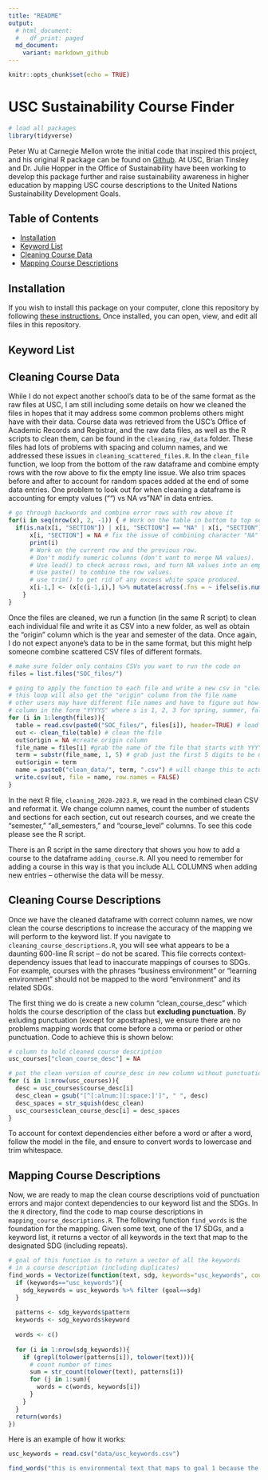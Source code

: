 ```yaml
---
title: "README"
output: 
  # html_document:
  #   df_print: paged
  md_document:
    variant: markdown_github
---
```


```r
knitr::opts_chunk$set(echo = TRUE)
```


# USC Sustainability Course Finder

```r
# load all packages
library(tidyverse)
```


Peter Wu at Carnegie Mellon wrote the initial code that inspired this project, and his original R package can be found on [Github](https://github.com/pwu97/SDGmapR). 
At USC, Brian Tinsley and Dr. Julie Hopper in the Office of Sustainability have been working to develop this package further and raise sustainability awareness in higher education by mapping USC course descriptions to the United Nations Sustainability Development Goals.

## Table of Contents

- [Installation](#installation)
- [Keyword List](#keyword-list)
- [Cleaning Course Data](#cleaning-course-data)
- [Mapping Course Descriptions](#mapping-course-descriptions)


## Installation

If you wish to install this package on your computer, clone this repository by following [these instructions.](https://docs.github.com/en/repositories/creating-and-managing-repositories/cloning-a-repository)
Once installed, you can open, view, and edit all files in this repository. 


## Keyword List




## Cleaning Course Data

While I do not expect another school's data to be of the same format as the raw files at USC, I am still including some details on how we cleaned the files in hopes that it may address some common problems others might have with their data. 
<!-- add link to a file? -->
Course data was retrieved from the USC’s Office of Academic Records and Registrar, and the raw data files, as well as the R scripts to clean them, can be found in the `cleaning_raw_data` folder.
These files had lots of problems with spacing and column names, and we addressed these issues in `cleaning_scattered_files.R`.
<!-- show the dataframe -->
<!-- show the code to clean it -->
In the `clean_file` function, we loop from the bottom of the raw dataframe and combine empty rows with the row above to fix the empty line issue.
We also trim spaces before and after to account for random spaces added at the end of some data entries. One problem to look out for when cleaning a dataframe is accounting for empty values ("") vs NA vs "NA" in data entries.

```r
# go through backwords and combine error rows with row above it
for(i in seq(nrow(x), 2, -1)) { # Work on the table in bottom to top so we can merge the values
  if(is.na(x[i, "SECTION"]) | x[i, "SECTION"] == "NA" | x[i, "SECTION"] == "") { #always note if values are NA or "NA" or ""
      x[i, "SECTION"] = NA # fix the issue of combining character "NA" 
      print(i)
      # Work on the current row and the previous row.
      # Don't modify numeric columns (don't want to merge NA values).
      # Use lead() to check across rows, and turn NA values into an empty string.
      # Use paste() to combine the row values.
      # use trim() to get rid of any excess white space produced.
      x[i-1,] <- (x[c(i-1,i),] %>% mutate(across(.fns = ~ ifelse(is.numeric(.x), .x, trim(paste(.x, ifelse(is.na(lead(.x)), "", lead(.x))))))))[1, ]
    }
}
```

Once the files are cleaned, we run a function (in the same R script) to clean each individual file and write it as CSV into a new folder, as well as obtain the "origin" column which is the year and semester of the data. Once again, I do not expect anyone's data to be in the same format, but this might help someone combine scattered CSV files of different formats. 

```r
# make sure folder only contains CSVs you want to run the code on
files = list.files("SOC_files/")

# going to apply the function to each file and write a new csv in "clean_data" folder
# this loop will also get the "origin" column from the file name
# other users may have different file names and have to figure out how to get the origin
# column in the form "YYYYS" where s is 1, 2, 3 for spring, summer, fall
for (i in 1:length(files)){
  table = read.csv(paste0("SOC_files/", files[i]), header=TRUE) # load file
  out <- clean_file(table) # clean the file
  out$origin = NA #create origin column
  file_name = files[i] #grab the name of the file that starts with YYYYS
  term = substr(file_name, 1, 5) # grab just the first 5 digits to be used in the origin
  out$origin = term
  name = paste0("clean_data/", term, ".csv") # will change this to actually be the year output format
  write.csv(out, file = name, row.names = FALSE)
}
```

In the next R file, `cleaning_2020-2023.R`, we read in the combined clean CSV and reformat it.
We change column names, count the number of students and sections for each section, cut out research courses, and we create the "semester," "all_semesters," and "course_level" columns. To see this code please see the R script. 

There is an R script in the same directory that shows you how to add a course to the dataframe `adding_course.R`. All you need to remember for adding a course in this way is that you include ALL COLUMNS when adding new entries -- otherwise the data will be messy. 


## Cleaning Course Descriptions

Once we have the cleaned dataframe with correct column names, we now clean the course descriptions to increase the accuracy of the mapping we will perform to the keyword list.
If you navigate to `cleaning_course_descriptions.R`, you will see what appears to be a daunting 600-line R script -- do not be scared.
This file corrects context-dependency issues that lead to inaccurate mappings of courses to SDGs. For example, courses with the phrases "business environment" or "learning environment" should not be mapped to the word "environment" and its related SDGs. 

The first thing we do is create a new column "clean_course_desc" which holds the course description of the class but **excluding punctuation.** By exluding punctuation (except for apostraphes), we ensure there are no problems mapping words that come before a comma or period or other punctuation. Code to achieve this is shown below:

```r
# column to hold cleaned course description
usc_courses["clean_course_desc"] = NA

# put the clean version of course_desc in new column without punctuation, except for '
for (i in 1:nrow(usc_courses)){
  desc = usc_courses$course_desc[i]
  desc_clean = gsub("[^[:alnum:][:space:]']", " ", desc)
  desc_spaces = str_squish(desc_clean)
  usc_courses$clean_course_desc[i] = desc_spaces
}
```

To account for context dependencies either before a word or after a word, follow the model in the file, and ensure to convert words to lowercase and trim whitespace. 

## Mapping Course Descriptions

Now, we are ready to map the clean course descriptions void of punctuation errors and major context dependencies to our keyword list and the SDGs. 
In the `R` directory, find the code to map course descriptions in `mapping_course_descriptions.R`. 
The following function `find_words` is the foundation for the mapping. Given some text, one of the 17 SDGs, and a keyword list, it returns a vector of all keywords in the text that map to the designated SDG (including repeats). 

```r
# goal of this function is to return a vector of all the keywords 
# in a course description (including duplicates)
find_words = Vectorize(function(text, sdg, keywords="usc_keywords", count_repeats=FALSE){
  if (keywords=="usc_keywords"){
    sdg_keywords = usc_keywords %>% filter (goal==sdg)
  }
  
  patterns <- sdg_keywords$pattern
  keywords <- sdg_keywords$keyword
  
  words <- c()
  
  for (i in 1:nrow(sdg_keywords)){
    if (grepl(tolower(patterns[i]), tolower(text))){
      # count number of times
      sum = str_count(tolower(text), patterns[i])
      for (j in 1:sum){
        words = c(words, keywords[i])
      }
    }
  }
  return(words)
})
```

Here is an example of how it works:

```r
usc_keywords = read.csv("data/usc_keywords.csv")

find_words("this is environmental text that maps to goal 1 because the words poverty and charity and charity", 1)

```



